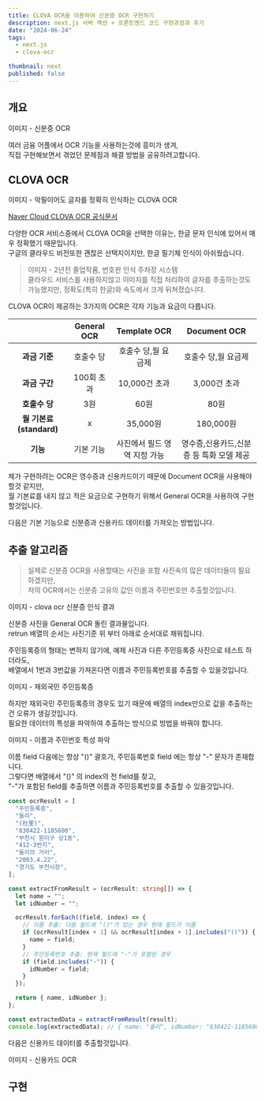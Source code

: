 ```yaml
---
title: CLOVA OCR을 이용하여 신분증 OCR 구현하기
description: next.js 서버 액션 + 프론트엔드 코드 구현과정과 후기
date: "2024-06-24"
tags:
  - next.js
  - clova-ocr

thumbnail: next
published: false
---
```


## 개요

이미지 - 신분증 OCR

여러 금융 어플에서 OCR 기능을 사용하는것에 흥미가 생겨,\
직접 구현해보면서 겪었던 문제점과 해결 방법을 공유하려고합니다.

## CLOVA OCR

이미지 - 악필이어도 글자를 정확히 인식하는 CLOVA OCR

[Naver Cloud CLOVA OCR 공식문서](https://www.ncloud.com/product/aiService/ocr)

다양한 OCR 서비스중에서 CLOVA OCR을 선택한 이유는, 한글 문자 인식에 있어서 매우 정확했기 때문입니다.\
구글의 클라우드 비전또한 괜찮은 선택지이지만, 한글 필기체 인식이 아쉬웠습니다.

> 이미지 - 2년전 졸업작품, 번호판 인식 주차장 시스템 \
> 클라우드 서비스를 사용하지않고 이미지를 직접 처리하여 글자를 추출하는것도 가능했지만, 정확도(특히 한글)와 속도에서 크게 뒤쳐졌습니다.

CLOVA OCR이 제공하는 3가지의 OCR은 각자 기능과 요금이 다릅니다.

|                         | **General OCR** |       **Template OCR**       |             **Document OCR**             |
| :---------------------: | :-------------: | :--------------------------: | :--------------------------------------: |
|      **과금 기준**      |    호출수 당    |     호출수 당,월 요금제      |           호출수 당,월 요금제            |
|      **과금 구간**      |   100회 초과    |        10,000건 초과         |               3,000건 초과               |
|      **호출수 당**      |       3원       |             60원             |                   80원                   |
| **월 기본료(standard)** |        x        |           35,000원           |                180,000원                 |
|        **기능**         |    기본 기능    | 사진에서 필드 영역 지정 가능 | 영수증,신용카드,신분증 등 특화 모델 제공 |

제가 구현하려는 OCR은 영수증과 신용카드이기 때문에 Document OCR을 사용해야할것 같지만,\
월 기본료를 내지 않고 적은 요금으로 구현하기 위해서 General OCR을 사용하여 구현할것입니다.

다음은 기본 기능으로 신분증과 신용카드 데이터를 가져오는 방법입니다.

## 추출 알고리즘

> 실제로 신분증 OCR을 사용할때는 사진을 포함 사진속의 많은 데이터들이 필요하겠지만,\
> 저의 OCR에서는 신분증 고유의 값인 이름과 주민번호만 추출할것입니다.

이미지 - clova ocr 신분증 인식 결과

신분증 사진을 General OCR 돌린 결과물입니다.\
retrun 배열의 순서는 사진기준 위 부터 아래로 순서대로 채워집니다.

주민등록증의 형태는 변하지 않기에, 예제 사진과 다른 주민등록증 사진으로 테스트 하더라도,\
배열에서 1번과 3번값을 가져온다면 이름과 주민등록번호를 추출할 수 있을것입니다.

이미지 - 재외국민 주민등록증

하지만 재외국민 주민등록증의 경우도 있기 때문에 배열의 index만으로 값을 추출하는건 오류가 생길것입니다.\
필요한 데이터의 특성을 파악하여 추출하는 방식으로 방법을 바꿔야 합니다.

이미지 - 이름과 주민번호 특성 파악

이름 field 다음에는 항상 "()" 괄호가, 주민등록번호 field 에는 항상 "-" 문자가 존재합니다.\
그렇다면 배열에서 "()" 의 index의 전 field를 찾고,\
"-"가 포함된 field를 추출하면 이름과 주민등록번호를 추출할 수 있을것입니다.

```ts title="이름과 주민등록번호 추출"
const ocrResult = [
  "주민등록증",
  "둘리",
  "(杜里)",
  "830422-1185600",
  "부천시 원미구 상1동",
  "412-3번지",
  "둘리의 거리",
  "2003.4.22",
  "경기도 부천시장",
];

const extractFromResult = (ocrResult: string[]) => {
  let name = "";
  let idNumber = "";

  ocrResult.forEach((field, index) => {
    // 이름 추출: 다음 필드에 "()"가 있는 경우 현재 필드가 이름
    if (ocrResult[index + 1] && ocrResult[index + 1].includes("()")) {
      name = field;
    }
    // 주민등록번호 추출: 현재 필드에 "-"가 포함된 경우
    if (field.includes("-")) {
      idNumber = field;
    }
  });

  return { name, idNumber };
};

const extractedData = extractFromResult(result);
console.log(extractedData); // { name: "둘리", idNumber: "830422-1185600" }
```

다음은 신용카드 데이터를 추출할것입니다.

이미지 - 신용카드 OCR

## 구현
